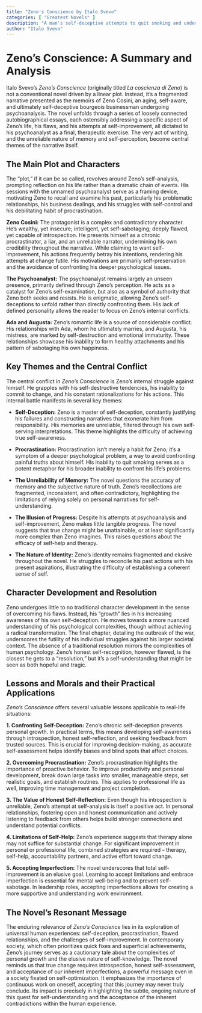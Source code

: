 ```yaml
---
title: "Zeno's Conscience by Italo Svevo"
categories: [ "Greatest Novels" ]
description: "A man's self-deceptive attempts to quit smoking and understand his life."
author: "Italo Svevo"
---
```

# Zeno's Conscience: A Summary and Analysis

Italo Svevo's *Zeno's Conscience* (originally titled *La coscienza di Zeno*) is not a conventional novel driven by a linear plot. Instead, it's a fragmented narrative presented as the memoirs of Zeno Cosini, an aging, self-aware, and ultimately self-deceptive bourgeois businessman undergoing psychoanalysis.  The novel unfolds through a series of loosely connected autobiographical essays, each ostensibly addressing a specific aspect of Zeno's life, his flaws, and his attempts at self-improvement, all dictated to his psychoanalyst as a final, therapeutic exercise.  The very act of writing, and the unreliable nature of memory and self-perception, become central themes of the narrative itself.


## The Main Plot and Characters

The "plot," if it can be so called, revolves around Zeno's self-analysis, prompting reflection on his life rather than a dramatic chain of events.  His sessions with the unnamed psychoanalyst serve as a framing device, motivating Zeno to recall and examine his past, particularly his problematic relationships, his business dealings, and his struggles with self-control and his debilitating habit of procrastination.

**Zeno Cosini:** The protagonist is a complex and contradictory character. He's wealthy, yet insecure; intelligent, yet self-sabotaging; deeply flawed, yet capable of introspection. He presents himself as a chronic procrastinator, a liar, and an unreliable narrator, undermining his own credibility throughout the narrative. While claiming to want self-improvement, his actions frequently betray his intentions, rendering his attempts at change futile. His motivations are primarily self-preservation and the avoidance of confronting his deeper psychological issues.

**The Psychoanalyst:** The psychoanalyst remains largely an unseen presence, primarily defined through Zeno's perception. He acts as a catalyst for Zeno's self-examination, but also as a symbol of authority that Zeno both seeks and resists. He is enigmatic, allowing Zeno's self-deceptions to unfold rather than directly confronting them.  His lack of defined personality allows the reader to focus on Zeno's internal conflicts.

**Ada and Augusta:**  Zeno's romantic life is a source of considerable conflict.  His relationships with Ada, whom he ultimately marries, and Augusta, his mistress, are marked by self-destruction and emotional immaturity. These relationships showcase his inability to form healthy attachments and his pattern of sabotaging his own happiness.


## Key Themes and the Central Conflict

The central conflict in *Zeno's Conscience* is Zeno's internal struggle against himself.  He grapples with his self-destructive tendencies, his inability to commit to change, and his constant rationalizations for his actions. This internal battle manifests in several key themes:

* **Self-Deception:** Zeno is a master of self-deception, constantly justifying his failures and constructing narratives that exonerate him from responsibility. His memories are unreliable, filtered through his own self-serving interpretations. This theme highlights the difficulty of achieving true self-awareness.

* **Procrastination:** Procrastination isn't merely a habit for Zeno; it's a symptom of a deeper psychological problem, a way to avoid confronting painful truths about himself. His inability to quit smoking serves as a potent metaphor for his broader inability to confront his life's problems.

* **The Unreliability of Memory:** The novel questions the accuracy of memory and the subjective nature of truth.  Zeno's recollections are fragmented, inconsistent, and often contradictory, highlighting the limitations of relying solely on personal narratives for self-understanding.

* **The Illusion of Progress:** Despite his attempts at psychoanalysis and self-improvement, Zeno makes little tangible progress. The novel suggests that true change might be unattainable, or at least significantly more complex than Zeno imagines.  This raises questions about the efficacy of self-help and therapy.

* **The Nature of Identity:** Zeno's identity remains fragmented and elusive throughout the novel.  He struggles to reconcile his past actions with his present aspirations, illustrating the difficulty of establishing a coherent sense of self.

## Character Development and Resolution

Zeno undergoes little to no traditional character development in the sense of overcoming his flaws. Instead, his “growth” lies in his increasing awareness of his own self-deception.  He moves towards a more nuanced understanding of his psychological complexities, though without achieving a radical transformation.  The final chapter, detailing the outbreak of the war, underscores the futility of his individual struggles against his larger societal context.  The absence of a traditional resolution mirrors the complexities of human psychology.  Zeno’s honest self-recognition, however flawed, is the closest he gets to a "resolution," but it’s a self-understanding that might be seen as both hopeful and tragic.


## Lessons and Morals and their Practical Applications

*Zeno's Conscience* offers several valuable lessons applicable to real-life situations:


**1. Confronting Self-Deception:** Zeno's chronic self-deception prevents personal growth.  In practical terms, this means developing self-awareness through introspection, honest self-reflection, and seeking feedback from trusted sources.  This is crucial for improving decision-making, as accurate self-assessment helps identify biases and blind spots that affect choices.

**2. Overcoming Procrastination:** Zeno's procrastination highlights the importance of proactive behavior.  To improve productivity and personal development, break down large tasks into smaller, manageable steps, set realistic goals, and establish routines.  This applies to professional life as well, improving time management and project completion.

**3. The Value of Honest Self-Reflection:**  Even though his introspection is unreliable, Zeno's attempt at self-analysis is itself a positive act. In personal relationships, fostering open and honest communication and actively listening to feedback from others helps build stronger connections and understand potential conflicts.

**4. Limitations of Self-Help:** Zeno's experience suggests that therapy alone may not suffice for substantial change.  For significant improvement in personal or professional life, combined strategies are required – therapy, self-help, accountability partners, and active effort toward change.

**5. Accepting Imperfection:** The novel underscores that total self-improvement is an elusive goal.  Learning to accept limitations and embrace imperfection is essential for mental well-being and to prevent self-sabotage.  In leadership roles, accepting imperfections allows for creating a more supportive and understanding work environment.

## The Novel's Resonant Message

The enduring relevance of *Zeno's Conscience* lies in its exploration of universal human experiences: self-deception, procrastination, flawed relationships, and the challenges of self-improvement.  In contemporary society, which often prioritizes quick fixes and superficial achievements, Zeno’s journey serves as a cautionary tale about the complexities of personal growth and the elusive nature of self-knowledge.  The novel reminds us that true change requires introspection, honest self-assessment, and acceptance of our inherent imperfections, a powerful message even in a society fixated on self-optimization.  It emphasizes the importance of continuous work on oneself, accepting that this journey may never truly conclude.  Its impact is precisely in highlighting the subtle, ongoing nature of this quest for self-understanding and the acceptance of the inherent contradictions within the human experience.


